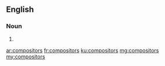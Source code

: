 ==English==

===Noun===
{{head|en|noun plural form}}

# {{plural of|compositor|lang=en}}

[[ar:compositors]]
[[fr:compositors]]
[[ku:compositors]]
[[mg:compositors]]
[[my:compositors]]